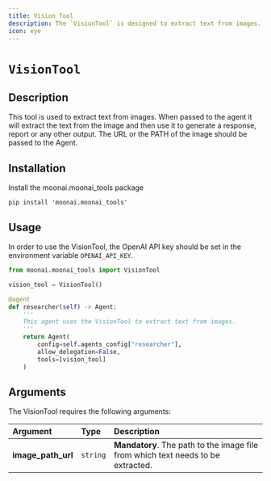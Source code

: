 ```yaml
---
title: Vision Tool
description: The `VisionTool` is designed to extract text from images.
icon: eye
---
```


# `VisionTool`

## Description

This tool is used to extract text from images. When passed to the agent it will extract the text from the image and then use it to generate a response, report or any other output.
The URL or the PATH of the image should be passed to the Agent.

## Installation

Install the moonai.moonai_tools package

```shell
pip install 'moonai.moonai_tools'
```

## Usage

In order to use the VisionTool, the OpenAI API key should be set in the environment variable `OPENAI_API_KEY`.

```python Code
from moonai.moonai_tools import VisionTool

vision_tool = VisionTool()

@agent
def researcher(self) -> Agent:
    '''
    This agent uses the VisionTool to extract text from images.
    '''
    return Agent(
        config=self.agents_config["researcher"],
        allow_delegation=False,
        tools=[vision_tool]
    )
```

## Arguments

The VisionTool requires the following arguments:

| Argument           | Type     | Description                                                                      |
| :----------------- | :------- | :------------------------------------------------------------------------------- |
| **image_path_url** | `string` | **Mandatory**. The path to the image file from which text needs to be extracted. |
